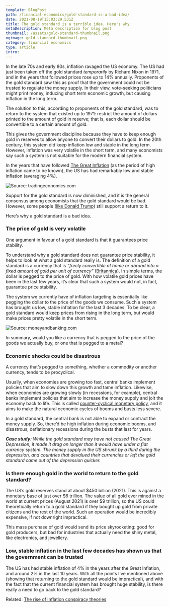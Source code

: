 ```yaml
---
template: BlogPost
path: /financial-economics/gold-standard-is-a-bad-idea/
date: 2021-08-19T15:03:29.531Z
title: The gold standard is a terrible idea. Here's why
metaDescription: Meta description for blog post
thumbnail: /assets/gold-standard-thumbnail.png
ogimage: gold-standard-thumbnail.png
category: financial economics
type: article
intro: 
---
```



In the late 70s and early 80s, inflation ravaged the US economy. The US had just been taken off the gold standard *temporarily* by Richard Nixon in 1971, and in the years that followed prices rose up to 14% annually. Proponents of the gold standard saw this as proof that the government could not be trusted to regulate the money supply. In their view, vote-seeking politicians might print money, inducing short term economic growth, but causing inflation in the long term.

The solution to this, according to proponents of the gold standard, was to return to the system that existed up to 1971: restrict the amount of dollars printed to the amount of gold in reserve; that is, each dollar should be convertible to a certain amount of gold.

This gives the government discipline because they have to keep enough gold in reserves to allow anyone to convert their dollars to gold. In the 20th century, this system did keep inflation low and stable in the long term. However, inflation was very volatile in the short term, and many economists say such a system is not suitable for the modern financial system.

In the years that have followed [The Great Inflation](https://www.federalreservehistory.org/essays/great-inflation) (as the period of high inflation came to be known), the US has had remarkably low and stable inflation (averaging 4%).

![](https://d3fy651gv2fhd3.cloudfront.net/charts/united-states-inflation-cpi.png?s=cpi+yoy&v=202108111241V20200908&d1=19210910 "Source: tradingeconomics.com")

Support for the gold standard is now diminished, and it is the general consensus among economists that the gold standard would be bad. However, some people ([like Donald Trump](https://investingnews.com/daily/resource-investing/precious-metals-investing/gold-investing/trump-gold-standard/)) still support a return to it. 

Here’s why a gold standard is a bad idea. 

### The price of gold is very volatile

One argument in favour of a gold standard is that it guarantees price stability.

To understand why a gold standard does not guarantee price stability, it helps to look at what a gold standard really is. The definition of a gold standard is a currency that is *“freely convertible at home or abroad into a fixed amount of gold per unit of currency”* ([Britannica](https://www.britannica.com/topic/gold-standard)). In simple terms, the dollar is pegged to the price of gold. With how volatile gold prices have been in the last few years, it’s clear that such a system would not, in fact, guarantee price stability. 

<InTextSubscription/>

The system we currently have of inflation targeting is essentially like pegging the dollar to the price of the goods we consume.  Such a system has brought us low, stable inflation for the last 3 decades. To be clear, a gold standard would keep prices from rising in the long term, but would make prices pretty volatile in the short term.

![](https://images.squarespace-cdn.com/content/v1/52cdc300e4b012a81d31c03d/1481748292199-ZIAA4V2B7PHQVD4E4HDJ/image-asset.png?format=1000w "Source: moneyandbanking.com")

In summary, would you like a currency that is pegged to the price of the goods we actually buy, or one that is pegged to a metal?

### Economic shocks could be disastrous

A currency that’s pegged to something, whether a commodity or another currency, tends to be procyclical. 

Usually, when economies are growing too fast, central banks implement policies that aim to slow down this growth and tame inflation. Likewise, when economies are growing slowly (in recessions, for example), central banks implement policies that aim to increase the money supply and jolt the economy back to life. This is called [counter-cyclical monetary policy](https://www.stlouisfed.org/publications/regional-economist/january-1993/leaning-against-the-wind-does-the-fed-engage-in-countercyclical-monetary-policy), and it aims to make the natural economic cycles of booms and busts less severe. 

In a gold standard, the central bank is not able to expand or contract the money supply. So, there’d be high inflation during economic booms, and disastrous, deflationary recessions during the busts that last for years.

_**Case study:** While the gold standard may have not caused The Great Depression, it made it drag on longer than it would have under a fiat currency system. The money supply in the US shrunk by a third during the depression, and countries that devalued their currencies or left the gold standard came out of the depression quicker._

### Is there enough gold in the world to return to the gold standard?

The US’s gold reserves stand at about $450 billion (2021). This is against a monetary base of just over $6 trillion. The value of all gold ever mined in the world at current prices (August 2021) is over $9 trillion, so the US could theoretically return to a gold standard if they bought up gold from private citizens and the rest of the world. Such an operation would be incredibly expensive, if not downright impractical.  

This mass purchase of gold would send its price skyrocketing: good for gold producers, but bad for industries that actually need the shiny metal, like electronics, and jewellery.

### Low, stable inflation in the last few decades has shown us that the government can be trusted 

The US has had stable inflation of 4% in the years after the Great Inflation, and around 2% in the last 10 years. With all the points I’ve mentioned above (showing that returning to the gold standard would be impractical), and with the fact that the current financial system has brought huge stability, is there really a need to go back to the gold standard?

Related: [The rise of inflation conspiracy theories](https://neocapitalist.darrendube.com/macroeconomics/inflation-conspiracy-theories/)